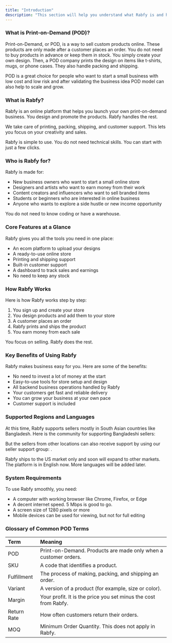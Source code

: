 ```yaml
---
title: "Introduction"
description: "This section will help you understand what Rabfy is and how to begin your journey."
---
```


### **What is Print-on-Demand (POD)?**

Print-on-Demand, or POD, is a way to sell custom products online. These products are only made after a customer places an order. You do not need to buy products in advance or keep them in stock. You simply create your own design. Then, a POD company prints the design on items like t-shirts, mugs, or phone cases. They also handle packing and shipping.

POD is a great choice for people who want to start a small business with low cost and low risk and after validating the business idea POD model can also help to scale and grow.

### **What is Rabfy?**

Rabfy is an online platform that helps you launch your own print-on-demand business. You design and promote the products. Rabfy handles the rest.

We take care of printing, packing, shipping, and customer support. This lets you focus on your creativity and sales.

Rabfy is simple to use. You do not need technical skills. You can start with just a few clicks.

### **Who is Rabfy for?**

Rabfy is made for:

- New business owners who want to start a small online store
- Designers and artists who want to earn money from their work
- Content creators and influencers who want to sell branded items
- Students or beginners who are interested in online business
- Anyone who wants to explore a side hustle or new income opportunity

You do not need to know coding or have a warehouse.

### **Core Features at a Glance**

Rabfy gives you all the tools you need in one place:

- An ecom platform to upload your designs
- A ready-to-use online store
- Printing and shipping support
- Built-in customer support
- A dashboard to track sales and earnings
- No need to keep any stock

### **How Rabfy Works**

Here is how Rabfy works step by step:

1. You sign up and create your store
2. You design products and add them to your store
3. A customer places an order
4. Rabfy prints and ships the product
5. You earn money from each sale

You focus on selling. Rabfy does the rest.

### **Key Benefits of Using Rabfy**

Rabfy makes business easy for you. Here are some of the benefits:

- No need to invest a lot of money at the start
- Easy-to-use tools for store setup and design
- All backend business operations handled by Rabfy
- Your customers get fast and reliable delivery
- You can grow your business at your own pace
- Customer support is included

### **Supported Regions and Languages**

At this time, Rabfy supports sellers mostly in South Asian countries like Bangladesh. Here is the community for supporting Bangladeshi sellers: 

But the sellers from other locations can also receive support by using our seller support group: . 

Rabfy ships to the US market only and soon will expand to other markets. The platform is in English now. More languages will be added later.

### **System Requirements**

To use Rabfy smoothly, you need:

- A computer with working browser like Chrome, Firefox, or Edge
- A decent internet speed. 5 Mbps is good to go. 
- A screen size of 1280 pixels or more
- Mobile devices can be used for viewing, but not for full editing

### **Glossary of Common POD Terms**

| **Term**    | **Meaning**                                                     |
| :---------- | :-------------------------------------------------------------- |
| POD         | Print-on-Demand. Products are made only when a customer orders. |
| SKU         | A code that identifies a product.                               |
| Fulfillment | The process of making, packing, and shipping an order.          |
| Variant     | A version of a product (for example, size or color).            |
| Margin      | Your profit. It is the price you set minus the cost from Rabfy. |
| Return Rate | How often customers return their orders.                        |
| MOQ         | Minimum Order Quantity. This does not apply in Rabfy.           |
